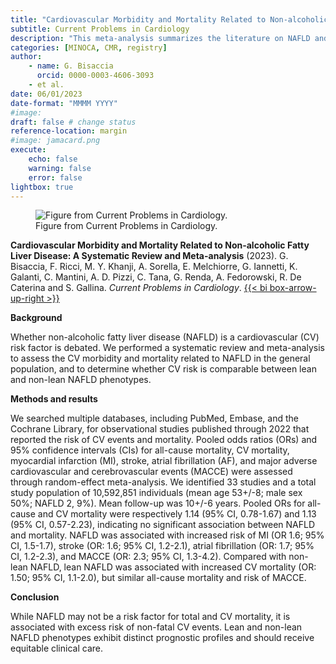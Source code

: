 ```yaml
---
title: "Cardiovascular Morbidity and Mortality Related to Non-alcoholic Fatty Liver Disease: A Systematic Review and Meta-analysis"
subtitle: Current Problems in Cardiology
description: "This meta-analysis summarizes the literature on NAFLD and cardiovascular risk."
categories: [MINOCA, CMR, registry]
author: 
    - name: G. Bisaccia
      orcid: 0000-0003-4606-3093
    - et al.
date: 06/01/2023
date-format: "MMMM YYYY"
#image: 
draft: false # change status
reference-location: margin
#image: jamacard.png
execute:
    echo: false
    warning: false
    error: false
lightbox: true
---
```

![Figure from Current Problems in Cardiology.](nafld.png)

::: {.column-margin}
**Cardiovascular Morbidity and Mortality Related to Non-alcoholic Fatty Liver Disease: A Systematic Review and Meta-analysis** (2023).
G. Bisaccia, F. Ricci, M. Y. Khanji, A. Sorella, E. Melchiorre, G. Iannetti, K. Galanti, C. Mantini, A. D. Pizzi, C. Tana, G. Renda, A. Fedorowski, R. De Caterina and S. Gallina. *Current Problems in Cardiology*. [{{< bi box-arrow-up-right >}}](https://doi.org/10.1016/j.cpcardiol.2023.101643)

:::

**Background**

Whether non-alcoholic fatty liver disease (NAFLD) is a cardiovascular (CV) risk factor is debated. We performed a systematic review and meta-analysis to assess the CV morbidity and mortality related to NAFLD in the general population, and to determine whether CV risk is comparable between lean and non-lean NAFLD phenotypes. 

**Methods and results**

We searched multiple databases, including PubMed, Embase, and the Cochrane Library, for observational studies published through 2022 that reported the risk of CV events and mortality. Pooled odds ratios (ORs) and 95% confidence intervals (CIs) for all-cause mortality, CV mortality, myocardial infarction (MI), stroke, atrial fibrillation (AF), and major adverse cardiovascular and cerebrovascular events (MACCE) were assessed through random-effect meta-analysis. We identified 33 studies and a total study population of 10,592,851 individuals (mean age 53+/-8; male sex 50%; NAFLD 2, 9%). Mean follow-up was 10+/-6 years. Pooled ORs for all-cause and CV mortality were respectively 1.14 (95% CI, 0.78-1.67) and 1.13 (95% CI, 0.57-2.23), indicating no significant association between NAFLD and mortality. NAFLD was associated with increased risk of MI (OR 1.6; 95% CI, 1.5-1.7), stroke (OR: 1.6; 95% CI, 1.2-2.1), atrial fibrillation (OR: 1.7; 95% CI, 1.2-2.3), and MACCE (OR: 2.3; 95% CI, 1.3-4.2). Compared with non-lean NAFLD, lean NAFLD was associated with increased CV mortality (OR: 1.50; 95% CI, 1.1-2.0), but similar all-cause mortality and risk of MACCE.

**Conclusion**

While NAFLD may not be a risk factor for total and CV mortality, it is associated with excess risk of non-fatal CV events. Lean and non-lean NAFLD phenotypes exhibit distinct prognostic profiles and should receive equitable clinical care.